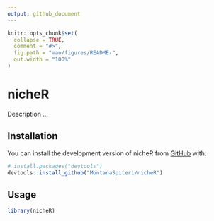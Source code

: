 ```yaml
---
output: github_document
---
```


<!-- README.md is generated from README.Rmd. Please edit that file -->

```r
knitr::opts_chunk$set(
  collapse = TRUE,
  comment = "#>",
  fig.path = "man/figures/README-",
  out.width = "100%"
)
```

# nicheR

<!-- badges: start -->
<!-- badges: end -->

Description ...

## Installation

You can install the development version of nicheR from [GitHub](https://github.com/MontanaSpiteri/nicheR) with:

``` r
# install.packages("devtools")
devtools::install_github("MontanaSpiteri/nicheR")
```

## Usage

```r
library(nicheR)
```
